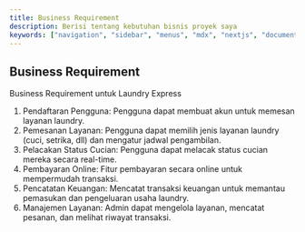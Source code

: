 ```yaml
---
title: Business Requirement 
description: Berisi tentang kebutuhan bisnis proyek saya
keywords: ["navigation", "sidebar", "menus", "mdx", "nextjs", "documents"]
---
```


## Business Requirement 

Business Requirement untuk Laundry Express

1. Pendaftaran Pengguna: Pengguna dapat membuat akun untuk memesan layanan laundry.
2. Pemesanan Layanan: Pengguna dapat memilih jenis layanan laundry (cuci, setrika, dll) dan mengatur jadwal pengambilan.
3. Pelacakan Status Cucian: Pengguna dapat melacak status cucian mereka secara real-time.
4. Pembayaran Online: Fitur pembayaran secara online untuk mempermudah transaksi.
5. Pencatatan Keuangan: Mencatat transaksi keuangan untuk memantau pemasukan dan pengeluaran usaha laundry.
6. Manajemen Layanan: Admin dapat mengelola layanan, mencatat pesanan, dan melihat riwayat transaksi.